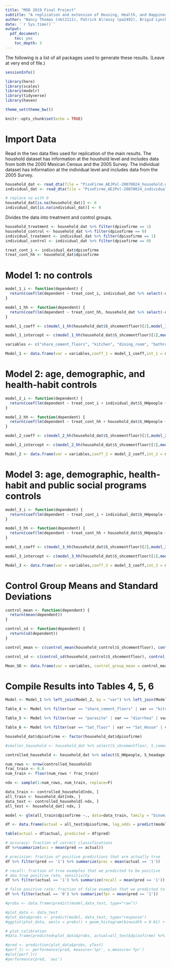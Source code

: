 ```yaml
---
title: "MSD 2019 Final Project"
subtitle: "A replication and extension of Housing, Health, and Happiness by Matias D. Cattaneo, Sebastian Galiani, Paul J. Gertler, Sebastian Martinez, and Roccio Titiunik, American Economic Journal: Economic Policy 2009"
author: "Nancy Thomas (nkt2111), Patrick Alrassy (pa2492), Brigid Lynch (bml2133)"
date: '`r Sys.time()`'
output:
  pdf_document:
    toc: yes
    toc_depth: 3
---
```




The following is a list of all packages used to generate these results. (Leave at very end of file.)

```r
sessionInfo()
```

```r
library(here)
library(scales)
library(modelr)
library(tidyverse)
library(haven)

theme_set(theme_bw())

knitr::opts_chunk$set(echo = TRUE)

```

# Import Data

Read in the two data files used for replication of the main results. The houshold dataset has information at the houshold level and includes data from both the 2000 Mexican Census and the 2005 Survey. The individual dataset has information at the individual level and includes data from the 2005 Survey.

```r
household_dat <- read_dta(file = "PisoFirme_AEJPol-20070024_household.dta")
individual_dat <- read_dta(file = "PisoFirme_AEJPol-20070024_individual.dta")

# replace na with 0
household_dat[is.na(household_dat)] <- 0
individual_dat[is.na(individual_dat)] <- 0
```

Divides the data into treatment and control groups.

```r
household_treatment <- household_dat %>% filter(dpisofirme == 1)
household_control <- household_dat %>% filter(dpisofirme == 0)
individual_treatment <- individual_dat %>% filter(dpisofirme == 1)
individual_control <- individual_dat %>% filter(dpisofirme == 0)

treat_cont_i <- individual_dat$dpisofirme
treat_cont_hh <- household_dat$dpisofirme
```

# Model 1: no controls

```r
model_1_i <- function(dependent) {
  return(coef(lm(dependent ~ treat_cont_i, individual_dat %>% select(-dpisofirme))))
}

model_1_hh <- function(dependent) {
  return(coef(lm(dependent ~ treat_cont_hh, household_dat %>% select(-dpisofirme))))
}

model_1_coeff <- c(model_1_hh(household_dat$S_shcementfloor)[2],model_1_hh(household_dat$S_cementfloorkit)[2],model_1_hh(household_dat$S_cementfloordin)[2],model_1_hh(household_dat$S_cementfloorbat)[2],model_1_hh(household_dat$S_cementfloorbed)[2],model_1_i(individual_dat$S_parcount)[2],model_1_i(individual_dat$S_diarrhea)[2],model_1_i(individual_dat$S_anemia)[2],model_1_i(individual_dat$S_mccdts)[2],model_1_i(individual_dat$S_pbdypct)[2],model_1_i(individual_dat$S_haz)[2],model_1_i(individual_dat$S_whz)[2],model_1_hh(household_dat$S_satisfloor)[2],model_1_hh(household_dat$S_satishouse)[2],model_1_hh(household_dat$S_satislife)[2],model_1_hh(household_dat$S_cesds)[2],model_1_hh(household_dat$S_pss)[2])

model_1_intercept <- c(model_1_hh(household_dat$S_shcementfloor)[1],model_1_hh(household_dat$S_cementfloorkit)[1],model_1_hh(household_dat$S_cementfloordin)[1],model_1_hh(household_dat$S_cementfloorbat)[1],model_1_hh(household_dat$S_cementfloorbed)[1],model_1_i(individual_dat$S_parcount)[1],model_1_i(individual_dat$S_diarrhea)[1],model_1_i(individual_dat$S_anemia)[1],model_1_i(individual_dat$S_mccdts)[1],model_1_i(individual_dat$S_pbdypct)[1],model_1_i(individual_dat$S_haz)[1],model_1_i(individual_dat$S_whz)[1],model_1_hh(household_dat$S_satisfloor)[1],model_1_hh(household_dat$S_satishouse)[1],model_1_hh(household_dat$S_satislife)[1],model_1_hh(household_dat$S_cesds)[1],model_1_hh(household_dat$S_pss)[1])

variables <- c("share_cement_floors", "kitchen", "dining_room", "bathroom", "bedroom", "parasite","diarrhea","anemia","MacArther","Peabody","height","weight","Sat_floor","Sat_House","Sat_life","Depression","Stress")

Model_1 <- data.frame(var = variables,coeff_1 = model_1_coeff,int_1 = model_1_intercept)
```

# Model 2: age, demographic, and health-habit controls

```r
model_2_i <- function(dependent) {
  return(coef(lm(dependent ~ treat_cont_i + individual_dat$S_HHpeople + individual_dat$S_rooms + individual_dat$S_age + individual_dat$S_gender + individual_dat$S_childma + individual_dat$S_childmaage + individual_dat$S_childmaeduc + individual_dat$S_childpa + individual_dat$S_childpaage + individual_dat$S_childpaeduc + individual_dat$S_waterland + individual_dat$S_waterhouse + individual_dat$S_electricity + individual_dat$S_hasanimals + individual_dat$S_animalsinside + individual_dat$S_garbage + individual_dat$S_washhands, individual_dat %>% select(-dpisofirme))))
}

model_2_hh <- function(dependent) {
  return(coef(lm(dependent ~ treat_cont_hh + household_dat$S_HHpeople + household_dat$S_headage + household_dat$S_spouseage + household_dat$S_headeduc + household_dat$S_spouseeduc + household_dat$S_dem1 + household_dat$S_dem2 + household_dat$S_dem3 + household_dat$S_dem4 + household_dat$S_dem5 + household_dat$S_dem6 + household_dat$S_dem7 + household_dat$S_dem8 + household_dat$S_waterland + household_dat$S_waterhouse + household_dat$S_electricity + household_dat$S_hasanimals + household_dat$S_animalsinside + household_dat$S_garbage + household_dat$S_washhands, household_dat %>% select(-dpisofirme))))
}

model_2_coeff <- c(model_2_hh(household_dat$S_shcementfloor)[2],model_2_hh(household_dat$S_cementfloorkit)[2],model_2_hh(household_dat$S_cementfloordin)[2],model_2_hh(household_dat$S_cementfloorbat)[2],model_2_hh(household_dat$S_cementfloorbed)[2],model_2_i(individual_dat$S_parcount)[2],model_2_i(individual_dat$S_diarrhea)[2],model_2_i(individual_dat$S_anemia)[2],model_2_i(individual_dat$S_mccdts)[2],model_2_i(individual_dat$S_pbdypct)[2],model_2_i(individual_dat$S_haz)[2],model_2_i(individual_dat$S_whz)[2],model_2_hh(household_dat$S_satisfloor)[2],model_2_hh(household_dat$S_satishouse)[2],model_2_hh(household_dat$S_satislife)[2],model_2_hh(household_dat$S_cesds)[2],model_2_hh(household_dat$S_pss)[2])

model_2_intercept <- c(model_2_hh(household_dat$S_shcementfloor)[1],model_2_hh(household_dat$S_cementfloorkit)[1],model_2_hh(household_dat$S_cementfloordin)[1],model_2_hh(household_dat$S_cementfloorbat)[1],model_2_hh(household_dat$S_cementfloorbed)[1],model_2_i(individual_dat$S_parcount)[1],model_2_i(individual_dat$S_diarrhea)[1],model_2_i(individual_dat$S_anemia)[1],model_2_i(individual_dat$S_mccdts)[1],model_2_i(individual_dat$S_pbdypct)[1],model_2_i(individual_dat$S_haz)[1],model_2_i(individual_dat$S_whz)[1],model_2_hh(household_dat$S_satisfloor)[1],model_2_hh(household_dat$S_satishouse)[1],model_2_hh(household_dat$S_satislife)[1],model_2_hh(household_dat$S_cesds)[1],model_2_hh(household_dat$S_pss)[1])

Model_2 <- data.frame(var = variables,coeff_2 = model_2_coeff,int_2 = model_2_intercept)
```

# Model 3: age, demographic, health-habit and public social programs controls

```r
model_3_i <- function(dependent) {
  return(coef(lm(dependent ~ treat_cont_i + individual_dat$S_HHpeople + individual_dat$S_rooms + individual_dat$S_age + individual_dat$S_gender + individual_dat$S_childma + individual_dat$S_childmaage + individual_dat$S_childmaeduc + individual_dat$S_childpa + individual_dat$S_childpaage + individual_dat$S_childpaeduc + individual_dat$S_waterland + individual_dat$S_waterhouse + individual_dat$S_electricity + individual_dat$S_hasanimals + individual_dat$S_animalsinside + individual_dat$S_garbage + individual_dat$S_washhands + individual_dat$S_cashtransfers + individual_dat$S_milkprogram + individual_dat$S_foodprogram + individual_dat$S_seguropopular, individual_dat %>% select(-dpisofirme))))
}

model_3_hh <- function(dependent) {
  return(coef(lm(dependent ~ treat_cont_hh + household_dat$S_HHpeople + household_dat$S_headage + household_dat$S_spouseage + household_dat$S_headeduc + household_dat$S_spouseeduc + household_dat$S_dem1 + household_dat$S_dem2 + household_dat$S_dem3 + household_dat$S_dem4 + household_dat$S_dem5 + household_dat$S_dem6 + household_dat$S_dem7 + household_dat$S_dem8 + household_dat$S_waterland + household_dat$S_waterhouse + household_dat$S_electricity + household_dat$S_hasanimals + household_dat$S_animalsinside + household_dat$S_garbage + household_dat$S_washhands + household_dat$S_cashtransfers + household_dat$S_milkprogram + household_dat$S_foodprogram + household_dat$S_seguropopular, household_dat %>% select(-dpisofirme))))
}

model_3_coeff <- c(model_3_hh(household_dat$S_shcementfloor)[2],model_3_hh(household_dat$S_cementfloorkit)[2],model_3_hh(household_dat$S_cementfloordin)[2],model_3_hh(household_dat$S_cementfloorbat)[2],model_3_hh(household_dat$S_cementfloorbed)[2],model_3_i(individual_dat$S_parcount)[2],model_3_i(individual_dat$S_diarrhea)[2],model_3_i(individual_dat$S_anemia)[2],model_3_i(individual_dat$S_mccdts)[2],model_3_i(individual_dat$S_pbdypct)[2],model_3_i(individual_dat$S_haz)[2],model_3_i(individual_dat$S_whz)[2],model_3_hh(household_dat$S_satisfloor)[2],model_3_hh(household_dat$S_satishouse)[2],model_3_hh(household_dat$S_satislife)[2],model_3_hh(household_dat$S_cesds)[2],model_3_hh(household_dat$S_pss)[2])

model_3_intercept <- c(model_3_hh(household_dat$S_shcementfloor)[1],model_3_hh(household_dat$S_cementfloorkit)[1],model_3_hh(household_dat$S_cementfloordin)[1],model_3_hh(household_dat$S_cementfloorbat)[1],model_3_hh(household_dat$S_cementfloorbed)[1],model_3_i(individual_dat$S_parcount)[1],model_3_i(individual_dat$S_diarrhea)[1],model_3_i(individual_dat$S_anemia)[1],model_3_i(individual_dat$S_mccdts)[1],model_3_i(individual_dat$S_pbdypct)[1],model_3_i(individual_dat$S_haz)[1],model_3_i(individual_dat$S_whz)[1],model_3_hh(household_dat$S_satisfloor)[1],model_3_hh(household_dat$S_satishouse)[1],model_3_hh(household_dat$S_satislife)[1],model_3_hh(household_dat$S_cesds)[1],model_3_hh(household_dat$S_pss)[1])

Model_3 <- data.frame(var = variables,coeff_3 = model_3_coeff,int_3 = model_3_intercept)
```

# Control Group Means and Standard Deviations

```r
control_mean <- function(dependent) {
  return(mean(dependent))
}

control_sd <- function(dependent) {
  return(sd(dependent))
}

control_mean <- c(control_mean(household_control$S_shcementfloor), control_mean(household_control$S_cementfloorkit), control_mean(household_control$S_cementfloordin), control_mean(household_control$S_cementfloorbat),control_mean(household_control$S_cementfloorbed),control_mean(individual_control$S_parcount),control_mean(individual_control$S_diarrhea),control_mean(individual_control$S_anemia),control_mean(individual_control$S_mccdts),control_mean(individual_control$S_pbdypct),control_mean(individual_control$S_haz),control_mean(individual_control$S_whz),control_mean(household_control$S_satisfloor),control_mean(household_control$S_satishouse),control_mean(household_control$S_satislife),control_mean(household_control$S_cesds),control_mean(household_control$S_pss))

control_sd <- c(control_sd(household_control$S_shcementfloor), control_sd(household_control$S_cementfloorkit), control_sd(household_control$S_cementfloordin),control_sd(household_control$S_cementfloorbat),control_sd(household_control$S_cementfloorbed),control_sd(individual_control$S_parcount),control_sd(individual_control$S_diarrhea),control_sd(individual_control$S_anemia),control_sd(individual_control$S_mccdts),control_sd(individual_control$S_pbdypct),control_sd(individual_control$S_haz),control_sd(individual_control$S_whz),control_sd(household_control$S_satisfloor),control_sd(household_control$S_satishouse),control_sd(household_control$S_satislife),control_sd(household_control$S_cesds),control_sd(household_control$S_pss))

Mean_SD <- data.frame(var = variables, control_group_mean = control_mean, control_group_sd = control_sd)
```

# Compile Results into Tables 4, 5, 6

```r
Model <- Model_1 %>% left_join(Model_2, by = "var") %>% left_join(Model_3, by = "var") %>% left_join(Mean_SD, by = "var")

Table_4 <- Model %>% filter(var == "share_cement_floors" | var == "kitchen" | var == "dining_room" | var == "bathroom" | var == "bedroom") %>% select(var, control_group_mean, control_group_sd, coeff_1, coeff_2, coeff_3) %>% rename("Model_1" = coeff_1, "Model_2" = coeff_2, "Model_3" = coeff_3, "Dependent" = var)

Table_5 <- Model %>% filter(var == "parasite" | var == "diarrhea" | var == "anemia" | var == "MacArthur" | var == "Peabody" | var == "height" | var == "weight") %>% select(var, control_group_mean, control_group_sd, coeff_1, coeff_2, coeff_3) %>% rename("Model_1" = coeff_1, "Model_2" = coeff_2, "Model_3" = coeff_3, "Dependent" = var)

Table_6 <- Model %>% filter(var == "Sat_floor" | var == "Sat_House" | var == "Sat_life" | var == "Depression" | var == "Stress") %>% select(var, control_group_mean, control_group_sd, coeff_1, coeff_2, coeff_3) %>% rename("Model_1" = coeff_1, "Model_2" = coeff_2, "Model_3" = coeff_3, "Dependent" = var)

```

```r
household_dat$dpisofirme <- factor(household_dat$dpisofirme)

#smaller_household <- household_dat %>% select(S_shcementfloor, S_cementfloorkit, S_cementfloordin, S_cementfloorbat, S_cementfloorbed, S_satisfloor, S_satishouse, S_satislife, S_cesds, S_pss)

controlled_household <- household_dat %>% select(S_HHpeople, S_headage, S_spouseage, S_headeduc, S_spouseeduc, S_dem1, S_dem2, S_dem3, S_dem4, S_dem5, S_dem6, S_dem7, S_dem8, S_waterland, S_waterhouse, S_electricity, S_hasanimals, S_animalsinside, S_garbage, S_washhands, S_cashtransfers, S_milkprogram, S_foodprogram, S_seguropopular)

num_rows <- nrow(controlled_household)
frac_train <- 0.8
num_train <- floor(num_rows * frac_train)

ndx <- sample(1:num_rows, num_train, replace=F)

data_train <- controlled_household[ndx, ]
all_train <- household_dat[ndx, ]
data_test <- controlled_household[-ndx, ]
all_test <- household_dat[-ndx, ]

model <- glm(all_train$dpisofirme ~., data=data_train, family = "binomial")

df <- data.frame(actual = all_test$dpisofirme, log_odds = predict(model, data_test)) %>% mutate(pred = ifelse(log_odds > 0, '1', '0'))

table(actual = df$actual, predicted = df$pred)

# accuracy: fraction of correct classifications
df %>%summarize(acc = mean(pred == actual))

# precision: fraction of positive predictions that are actually true
df %>% filter(pred == '1') %>% summarize(prec = mean(actual == '1'))

# recall: fraction of true examples that we predicted to be positive
# aka true positive rate, sensitivity
df %>% filter(actual == '1') %>% summarize(recall = mean(pred == '1'))

# false positive rate: fraction of false examples that we predicted to be positive
df %>% filter(actual == '0') %>% summarize(fpr = mean(pred == '1'))

#probs <- data.frame(predict(model,data_test, type="raw"))

#plot_data <- data_test
#plot_data$probs <- predict(model, data_test, type="response")
#ggplot(plot_data, aes(x = probs)) + geom_histogram(binwidth = 0.01) + xlab('Predicted probability of Treatment') + ylab('Number of examples')

# plot calibration
#data.frame(predicted=plot_data$probs, actual=all_test$dpisofirme) %>% group_by(predicted=round(predicted*10)/10) %>% summarize(num=n(), actual=mean(actual == "1")) %>% ggplot(data=., aes(x=predicted, y=actual, size=num)) + geom_point() + geom_abline(linetype=2) + scale_x_continuous(labels=percent, lim=c(0,1)) + scale_y_continuous(labels=percent, lim=c(0,1)) + xlab('Predicted probability of Treatment') + ylab('Percent that are actually Treatment')

#pred <- prediction(plot_data$probs, yTest)
#perf_lr <- performance(pred, measure='tpr', x.measure='fpr')
#plot(perf_lr)
#performance(pred, 'auc')
```
